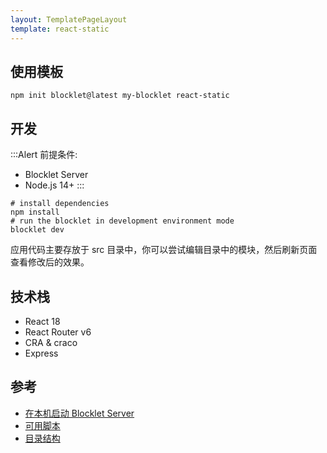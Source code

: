 ```yaml
---
layout: TemplatePageLayout
template: react-static
---
```


<TemplateInfo templateName="react-static" />

## 使用模板

```shell
npm init blocklet@latest my-blocklet react-static
```

## 开发

:::Alert
前提条件: 

- Blocklet Server
- Node.js 14+
:::


```shell
# install dependencies
npm install
# run the blocklet in development environment mode
blocklet dev
```

应用代码主要存放于 src 目录中，你可以尝试编辑目录中的模块，然后刷新页面查看修改后的效果。

## 技术栈

- React 18
- React Router v6
- CRA & craco
- Express

## 参考

- [在本机启动 Blocklet Server](https://developer.blocklet.io/docs/zh/quick-start/blocklet-server)
- [可用脚本](/reference/npm-scripts)
- [目录结构](/reference/blocklet-structure)
